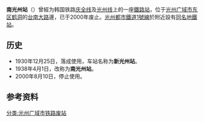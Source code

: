 {{NoteTA |G1=Railway |G2=Transport}}
{{about|韓國鐵道公社的舊鐵路車站|光州都市鐵道公社的地鐵站|南光州站}}
{{Infobox station
|livery     = #272727
|name       = 南光州站
|eng_name   = Namgwangju
|image      = KNR-Namgwangju-station-20190521-090356.jpg
|caption    = 車站遺址現況
|hangul     = 남광주역
|hanja      = 南光州驛
|rr         = Namgwangju-yeok
|mr         = Namkwangju-yŏk
|operator   = [[韓國鐵道公社|韓國鐵道公社]]
|lines      = [[慶全線|慶全線]]
|address    = {{KOR}}[[光州廣域市|光州廣域市]][[東區_(光州)|東區]]{{link-ko|鶴洞 (光州)|학동 (광주)|鶴洞}}55
|structure  = 地面車站
|platform   = [[側式月台|側式月台]]（單邊）
|opened     = 1930年12月25日
|closed     = 2000年8月10日
|adjacent   = {{Adjacent stations|system1=韓國鐵道公社
|line1=慶全線|left1=孝泉|right1=光州
}}
}}

'''南光州站'''（{{kor|諺=남광주역|漢=南光州驛|羅=Namgwangju yeok|f=y}}）曾經为韩国铁路[[庆全线|庆全线]]及[[光州线|光州线]]上的一座[[鐵路站|鐵路站]]，位于[[光州广域市|光州广域市]][[东区_(光州)|东区]][[鹤洞_(光州)|鹤洞]]的[[台南大路|台南大路]]邊，已于2000年废止。[[光州都市鐵道1號線|光州都市鐵道1號線]]於附近設有[[南光州站|同名地鐵站]]。

== 历史 ==
*1930年12月25日，落成使用，车站名称为'''新光州站'''。
*1938年4月1日，改称为'''南光州站'''。
*2000年8月10日，停止使用。

== 参考资料 ==
{{reflist}}

{{庆全线}}
{{光州线}}

[[分类:光州广域市铁路废站|分类:光州广域市铁路废站]]